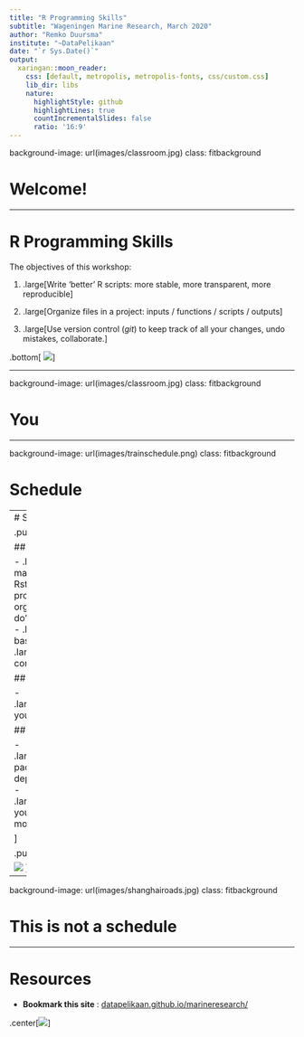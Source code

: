 ```yaml
---
title: "R Programming Skills"
subtitle: "Wageningen Marine Research, March 2020"
author: "Remko Duursma"
institute: "~DataPelikaan"
date: "`r Sys.Date()`"
output:
  xaringan::moon_reader:
    css: [default, metropolis, metropolis-fonts, css/custom.css]
    lib_dir: libs
    nature:
      highlightStyle: github
      highlightLines: true
      countIncrementalSlides: false
      ratio: '16:9'
---
```


background-image: url(images/classroom.jpg)
class: fitbackground

# Welcome!



---

# R Programming Skills


The objectives of this workshop:

1. .large[Write 'better' R scripts: more stable, more transparent, more reproducible]

2. .large[Organize files in a project: inputs / functions / scripts / outputs]

3. .large[Use version control (*git*) to keep track of all your changes, undo mistakes, collaborate.]


.bottom[
  ![](images/letterr50.png)
]

---

background-image: url(images/classroom.jpg)
class: fitbackground

# You


---

background-image: url(images/trainschedule.png)
class: fitbackground

# Schedule


---
# Schedule

.pull-left[

## Workshop 1

- .large[Project management: Rstudio projects, file organization do's and don'ts]
- .large[Script basics]
- .large[Version control with *git*]

## Homework

- .large[Organize your project!]

## Workshop 2

- .large[Mastering package dependencies]
- .large[Improve your code, write more functions]

]

.pull-right[

  ![](images/trainschedule.png)
]




---

background-image: url(images/shanghairoads.jpg)
class: fitbackground

# This is not a schedule



---

# Resources

- **Bookmark this site** : [datapelikaan.github.io/marineresearch/]()

.center[![](images/learningguide.png)]





